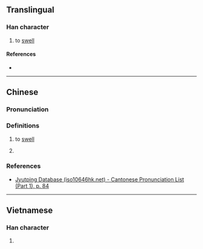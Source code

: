 {{character info}}
==Translingual==

===Han character===
{{Han char|rn=30|rad=口|as=14|sn=17|four=|canj=RTGI,XRTGI|ids=⿰口對}}

# {{lb|mul|Cantonese}} to [[swell]]

====References====
* {{Han ref|kx=0212.010|dkj=04465|dj=0434.340|hdz=10696.070|uh=5689|ud=22153}}

----

==Chinese==
{{zh-forms}}

===Pronunciation===
{{zh-pron
|m=duō
|c=deoi3
|mc=y
|oc=y
|cat=
}}

===Definitions===
{{zh-hanzi}}

# {{lb|zh|Cantonese}} to [[swell]]
# {{lb|zh|Mandarin}} {{rfdef|zh|sort=口14}}

===References===
* [http://www.iso10646hk.net/jp/document/download.jsp Jyutping Database (iso10646hk.net) - Cantonese Pronunciation List (Part 1), p. 84]

----

==Vietnamese==

===Han character===
{{vi-hantu|[[dối]]|rs=口14}}

# {{rfdef|vi|sort=口14}}